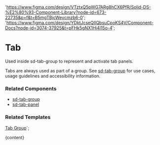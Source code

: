 

  'https://www.figma.com/design/VTztxQ5pWG7ARg8hCX6PfR/Solid-DS-%E2%80%93-Component-Library?node-id=673-22735&p=f&t=B5mgTBjcWeycmzb6-0';
  'https://www.figma.com/design/YDktJcseQIIQbsuCpoKS4V/Component-Docs?node-id=3074-37925&t=pFHk5gNX1Hj4l15o-4';

# Tab

Used inside sd-tab-group to represent and activate tab panels.

Tabs are always used as part of a group. See [sd-tab-group](/?path=/docs/components-sd-tab-group--docs) for use cases, usage guidelines and accessibility information.

<DefaultStory />

<DocumentationLinks storybookLink="${storybookLink}" figmaLibrary="${figmaLibrary}" figmaDocs="${figmaDocs}" />

### Related Components

- [sd-tab-group](/?path=/docs/components-sd-tab-group--docs)
- [sd-tab-panel](/?path=/docs/components-sd-tab-panel--docs)

### Related Templates

[Tab Group](/?path=/docs/templates-tab-group--docs)`;

<Meta title="Components/sd-tab/Overview" />

<OverviewFormatter story={TabStories.Default}>{content}</OverviewFormatter>
